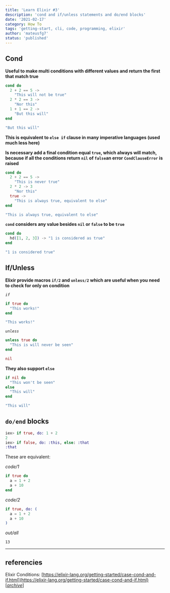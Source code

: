 ```yaml
---
title: 'Learn Elixir #3'
description: 'cond and if/unless statements and do/end blocks'
date: '2021-02-17'
category: How To
tags: 'getting-start, cli, code, programming, elixir'
author: 'mateusfg7'
status: 'published'
---
```


## Cond

**Useful to make multi conditions with different values and return the first that match true**

```elixir
cond do
  2 + 2 == 5 ->
    "This will not be true"
  2 * 2 == 3 ->
    "Nor this"
  1 + 1 == 2 ->
    "But this will"
end
```

```elixir
"But this will"
```

**This is equivalent to `else if` clause in many imperative languages (used much less here)**

**Is necessary add a final condition equal `true`, which always will match, because if all the conditions return `nil` of `false`an error `CondClauseError` is raised**

```elixir
cond do
  2 + 2 == 5 ->
    "This is never true"
  2 * 2 -> 3
    "Nor this"
  true ->
    "This is always true, equivalent to else"
end
```

```elixir
"This is always true, equivalent to else"
```

**`cond` considers any value besides `nil` or `false` to be `true`**

```elixir
cond do
  hd([1, 2, 3]) -> "1 is considered as true"
end
```

```elixir
"1 is considered true"
```

## If/Unless

**Elixir provide macros `if/2` and `unless/2` which are useful when you need to check for only on condition**

_`if`_

```elixir
if true do
  "This works!"
end
```

```elixir
"This works!"
```

_`unless`_

```elixir
unless true do
  "This is will never be seen"
end
```

```elixir
nil
```

**They also support `else`**

```elixir
if nil do
  "This won't be seen"
else
  "This will"
end
```

```elixir
"This will"
```

## `do/end` blocks

```elixir
iex> if true, do: 1 + 2
2
iex> if false, do: :this, else: :that
:that
```

These are equivalent:

_code/1_

```elixir
if true do
  a = 1 + 2
  a + 10
end
```

_code/2_

```elixir
if true, do: (
  a = 1 + 2
  a + 10
)
```

_out/all_

```
13
```

---

## referencies

Elixir Conditions: [https://elixir-lang.org/getting-started/case-cond-and-if.html](https://elixir-lang.org/getting-started/case-cond-and-if.html) [[_archive_](https://web.archive.org/web/20210920215626/https://elixir-lang.org/getting-started/case-cond-and-if.html)]
